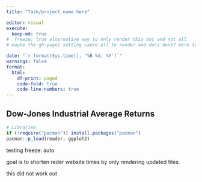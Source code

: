```yaml
---
title: "Task/project name here"

editor: visual
execute:
  keep-md: true
#  freeze: true alternative way to only render this doc and not all 
# maybe the gh-pages setting cause all to render and docs dont? more testing

date: "`r format(Sys.time(), '%B %d, %Y')`"
warnings: false
format:
  html:
    df-print: paged
    code-fold: true
    code-line-numbers: true
---
```


## Dow-Jones Industrial Average Returns

```r
# Libraries
if (!require("pacman")) install.packages("pacman")
pacman::p_load(reader, ggplot2)
```

testing freeze: auto

goal is to shorten reder website times by only rendering updated files.

this did not work out
